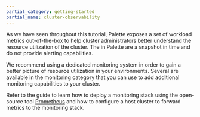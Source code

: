 ```yaml
---
partial_category: getting-started
partial_name: cluster-observability
---
```


<!-- prettier-ignore-start -->
As we have seen throughout this tutorial, Palette exposes a set of workload metrics out-of-the-box to help cluster
administrators better understand the resource utilization of the cluster. The <VersionedLink text="workload metrics" url="/clusters/cluster-management/workloads/" /> in Palette are a snapshot in
time and do not provide alerting capabilities.

We recommend using a dedicated monitoring system in order to gain a better picture of resource utilization in your
environments. Several <VersionedLink text="packs" url="/integrations/" /> are available in the monitoring category that
you can use to add additional monitoring capabilities to your cluster.

Refer to the <VersionedLink text="Deploy Monitoring Stack" url="/clusters/cluster-management/monitoring/deploy-monitor-stack/"/>
guide to learn how to deploy a monitoring stack using the open-source tool
[Prometheus](https://prometheus.io/docs/introduction/overview/) and how to configure a host cluster to forward metrics
to the monitoring stack.
<!-- prettier-ignore-end -->
